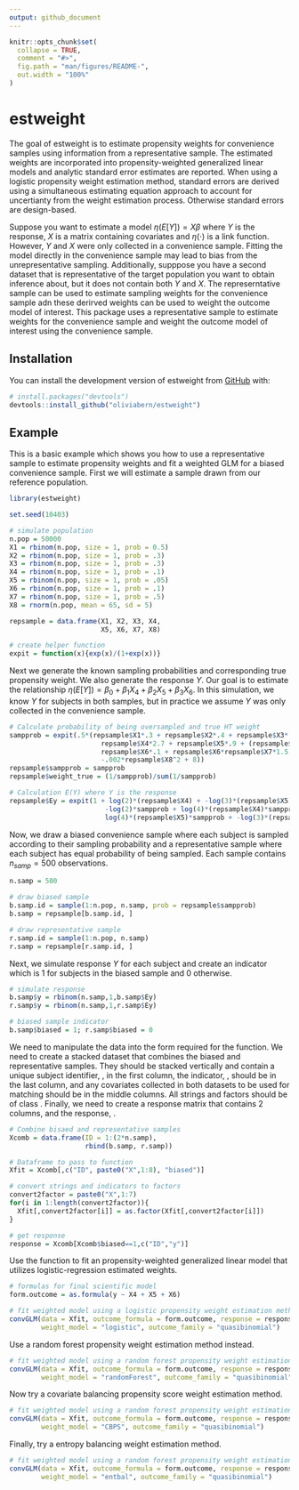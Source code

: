 ```yaml
---
output: github_document
---
```


<!-- README.md is generated from README.Rmd. Please edit that file -->

```r
knitr::opts_chunk$set(
  collapse = TRUE,
  comment = "#>",
  fig.path = "man/figures/README-",
  out.width = "100%"
)
```

# estweight

<!-- badges: start -->
<!-- badges: end -->

The goal of estweight is to estimate propensity weights for convenience samples using information from a representative sample. The estimated weights are incorporated into propensity-weighted generalized linear models and analytic standard error estimates are reported. When using a logistic propensity weight estimation method, standard errors are derived using a simultaneous estimating equation approach to account for uncertianty from the weight estimation process. Otherwise standard errors are design-based.

Suppose you want to estimate a model $\eta(E[Y]) = X\beta$ where $Y$ is the response, $X$ is a matrix containing covariates and $\eta(\cdot)$ is a link function. However, $Y$ and $X$ were only collected in a convenience sample. Fitting the model directly in the convenience sample may lead to bias from the unrepresentative sampling. Additionally, supppose you have a second dataset that is representative of the target population you want to obtain inference about, but it does not contain both $Y$ and $X$. The represerntative sample can be used to estimate sampling weights for the convenience sample adn these derirved weights can be used to weight the outcome model of interest. This package uses a representative sample to estimate weights for the convenience sample and weight the outcome model of interest using the convenience sample. 

## Installation

You can install the development version of estweight from [GitHub](https://github.com/) with:

``` r
# install.packages("devtools")
devtools::install_github("oliviabern/estweight")
```
## Example

This is a basic example which shows you how to use a representative sample to estimate propensity weights and fit a weighted GLM for a biased convenience sample. First we will estimate a sample drawn from our reference population. 

```r
library(estweight)

set.seed(10403)

# simulate population
n.pop = 50000
X1 = rbinom(n.pop, size = 1, prob = 0.5)
X2 = rbinom(n.pop, size = 1, prob = .3)
X3 = rbinom(n.pop, size = 1, prob = .3)
X4 = rbinom(n.pop, size = 1, prob = .1)
X5 = rbinom(n.pop, size = 1, prob = .05)
X6 = rbinom(n.pop, size = 1, prob = .1)
X7 = rbinom(n.pop, size = 1, prob = .5)
X8 = rnorm(n.pop, mean = 65, sd = 5)

repsample = data.frame(X1, X2, X3, X4,
                       X5, X6, X7, X8)

# create helper function
expit = function(x){exp(x)/(1+exp(x))}

```

Next we generate the known sampling probabilities and corresponding true propensity weight. We also generate the response $Y$. Our goal is to estimate the relationship  $\eta(E[Y]) = \beta_0 + \beta_1X_4 + \beta_2X_5 + \beta_3X_6$. In this simulation, we know $Y$ for subjects in both samples, but in practice we assume $Y$ was only collected in the convenience sample. 

```r
# Calculate probability of being oversampled and true HT weight
sampprob = expit(.5*(repsample$X1*.3 + repsample$X2*.4 + repsample$X3*.8 +
                       repsample$X4*2.7 + repsample$X5*.9 + (repsample$X3)*(repsample$X5)*2 +
                       repsample$X6*.1 + repsample$X6*repsample$X7*1.5 +
                       -.002*repsample$X8^2 + 8))
repsample$sampprob = sampprob
repsample$weight_true = (1/sampprob)/sum(1/sampprob)

# Calculation E(Y) where Y is the response
repsample$Ey = expit(1 + log(2)*(repsample$X4) + -log(3)*(repsample$X5) + log(2.5)*(repsample$X6) +
                        -log(2)*sampprob + log(4)*(repsample$X4)*sampprob +
                        log(4)*(repsample$X5)*sampprob + -log(3)*(repsample$X6)*sampprob)
```

Now, we draw a  biased convenience sample where each subject is sampled according to their sampling probability and a representative sample where each subject has equal probability of being sampled. Each sample contains $n_{samp} = 500$ observations.  

```r
n.samp = 500

# draw biased sample
b.samp.id = sample(1:n.pop, n.samp, prob = repsample$sampprob)
b.samp = repsample[b.samp.id, ]

# draw representative sample
r.samp.id = sample(1:n.pop, n.samp)
r.samp = repsample[r.samp.id, ]
```

Next, we simulate response $Y$ for each subject and create an indicator \code{biased} which is 1 for subjects in the biased sample and 0 otherwise. 

```r
# simulate response
b.samp$y = rbinom(n.samp,1,b.samp$Ey)
r.samp$y = rbinom(n.samp,1,r.samp$Ey)

# biased sample indicator
b.samp$biased = 1; r.samp$biased = 0
```

We need to manipulate the data into the form required for the \code{convGLM} function. We need to create a stacked dataset that combines the biased and representative samples. They should be stacked vertically and contain a unique subject identifier, \code{ID}, in the first column, the indicator, \code{biased}, should be in the last column, and any covariates collected in both datasets to be used for matching should be in the middle columns. All strings and factors should be of class \code{factor}. Finally, we need to create a response matrix that contains 2 columns, \code{ID} and the response, \code{y}. 

```r
# Combine bisaed and representative samples
Xcomb = data.frame(ID = 1:(2*n.samp),
                   rbind(b.samp, r.samp))

# Dataframe to pass to function
Xfit = Xcomb[,c("ID", paste0("X",1:8), "biased")]

# convert strings and indicators to factors
convert2factor = paste0("X",1:7)
for(i in 1:length(convert2factor)){
  Xfit[,convert2factor[i]] = as.factor(Xfit[,convert2factor[i]])
}

# get response
response = Xcomb[Xcomb$biased==1,c("ID","y")]
```

Use the \code{convGLM} function to fit an propensity-weighted generalized linear model that utilizes logistic-regression estimated weights. 

```r
# formulas for final scientific model
form.outcome = as.formula(y ~ X4 + X5 + X6)

# fit weighted model using a logistic propensity weight estimation method
convGLM(data = Xfit, outcome_formula = form.outcome, response = response,
        weight_model = "logistic", outcome_family = "quasibinomial")

```

Use a random forest propensity weight estimation method instead.

```r
# fit weighted model using a random forest propensity weight estimation method
convGLM(data = Xfit, outcome_formula = form.outcome, response = response,
        weight_model = "randomForest", outcome_family = "quasibinomial")

```

Now try a covariate balancing propensity score weight estimation method.

```r
# fit weighted model using a random forest propensity weight estimation method
convGLM(data = Xfit, outcome_formula = form.outcome, response = response,
        weight_model = "CBPS", outcome_family = "quasibinomial")

```

Finally, try a entropy balancing weight estimation method.

```r
# fit weighted model using a random forest propensity weight estimation method
convGLM(data = Xfit, outcome_formula = form.outcome, response = response,
        weight_model = "entbal", outcome_family = "quasibinomial")

```
